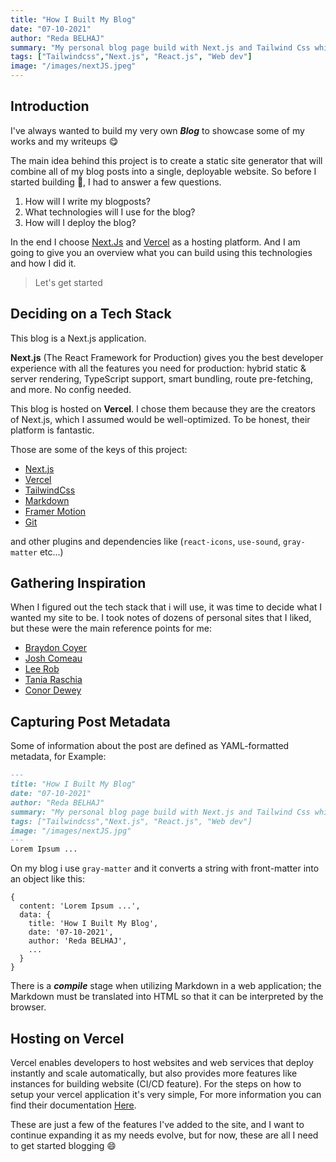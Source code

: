 ```yaml
---
title: "How I Built My Blog"
date: "07-10-2021"
author: "Reda BELHAJ"
summary: "My personal blog page build with Next.js and Tailwind Css which takes the content from makdown files and renders it using Next.js. Supports dark mode and easy to write blogs using markdown. So In this article, I'm going to break down how my blog works and why i build it."
tags: ["Tailwindcss","Next.js", "React.js", "Web dev"]
image: "/images/nextJS.jpeg"
---
```


## Introduction

I've always wanted to build my very own ***Blog*** to showcase some of my works and my writeups 😋

The main idea behind this project is to create a static site generator that will combine all of my blog posts into a single, deployable website. So before I started building 🤸, I had to answer a few questions.

1. How will I write my blogposts?
2. What technologies will I use for the blog?
3. How will I deploy the blog?

In the end I choose [Next.Js](https://nextjs.org/) and [Vercel](https://vercel.com/home) as a hosting platform. And I am going to give you an overview what you can build using this technologies and how I did it.

> Let's get started

## Deciding on a Tech Stack

This blog is a Next.js application.

**Next.js** (The React Framework for Production) gives you the best developer experience with all the features you need for production: hybrid static & server rendering, TypeScript support, smart bundling, route pre-fetching, and more. No config needed.

This blog is hosted on **Vercel**. I chose them because they are the creators of Next.js, which I assumed would be well-optimized. To be honest, their platform is fantastic.

Those are some of the keys of this project:

- [Next.js](https://nextjs.org/)
- [Vercel](https://vercel.com/home)
- [TailwindCss](https://tailwindcss.com/)
- [Markdown](https://www.markdownguide.org/)
- [Framer Motion](https://www.framer.com/motion/)
- [Git](https://git-scm.com/)

and other plugins and dependencies like (`react-icons`, `use-sound`, `gray-matter` etc...)

## Gathering Inspiration

When I figured out the tech stack that i will use, it was time to decide what I wanted my site to be. I took notes of dozens of personal sites that I liked, but these were the main reference points for me:

- [Braydon Coyer](https://braydoncoyer.dev/)
- [Josh Comeau](https://www.joshwcomeau.com/)
- [Lee Rob](https://leerob.io/blog)
- [Tania Raschia](https://www.taniarascia.com/)
- [Conor Dewey](https://www.conordewey.com/)

## Capturing Post Metadata

Some of information about the post are defined as YAML-formatted metadata, for Example:

```Markdown
---
title: "How I Built My Blog"
date: "07-10-2021"
author: "Reda BELHAJ"
summary: "My personal blog page build with Next.js and Tailwind Css which takes the content from makdown files and renders it using Next.js. Supports dark mode and easy to write blogs using markdown. So In this article, I'm going to break down how my blog works and why i build it"
tags: ["Tailwindcss","Next.js", "React.js", "Web dev"]
image: "/images/nextJS.jpg"
---
Lorem Ipsum ...
```
On my blog i use `gray-matter` and it converts a string with front-matter into an object like this:

```
{
  content: 'Lorem Ipsum ...',
  data: { 
    title: 'How I Built My Blog', 
    date: '07-10-2021',
    author: 'Reda BELHAJ',
    ...
  }
}
```

There is a ***compile*** stage when utilizing Markdown in a web application; the Markdown must be translated into HTML so that it can be interpreted by the browser.

## Hosting on Vercel

Vercel enables developers to host websites and web services that deploy instantly and scale automatically, but also provides more features like instances for building website (CI/CD feature). For the steps on how to setup your vercel application it's very simple, For more information you can find their documentation [Here](https://vercel.com/docs).

These are just a few of the features I've added to the site, and I want to continue expanding it as my needs evolve, but for now, these are all I need to get started blogging 😄